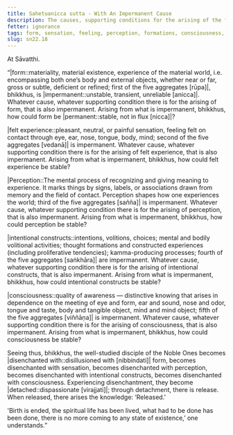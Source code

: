 ```yaml
---
title: Sahetuanicca sutta - With An Impermanent Cause
description: The causes, supporting conditions for the arising of the five aggregates are impermanent, so then how could the five aggregates be stable?
fetter: ignorance
tags: form, sensation, feeling, perception, formations, consciousness, impermanence, stable, disenchantment, detachment, release, liberation, sn, sn22-34, sn22
slug: sn22.18
---
```


At Sāvatthi.

“|form::materiality, material existence, experience of the material world, i.e. encompassing both one’s body and external objects, whether near or far, gross or subtle, deficient or refined; first of the five aggregates [rūpa]|, bhikkhus, is |impermanent::unstable, transient, unreliable [anicca]|. Whatever cause, whatever supporting condition there is for the arising of form, that is also impermanent. Arising from what is impermanent, bhikkhus, how could form be |permanent::stable, not in flux [nicca]|?

|felt experience::pleasant, neutral, or painful sensation, feeling felt on contact through eye, ear, nose, tongue, body, mind; second of the five aggregates [vedanā]| is impermanent. Whatever cause, whatever supporting condition there is for the arising of felt experience, that is also impermanent. Arising from what is impermanent, bhikkhus, how could felt experience be stable?

|Perception::The mental process of recognizing and giving meaning to experience. It marks things by signs, labels, or associations drawn from memory and the field of contact. Perception shapes how one experiences the world; third of the five aggregates [sañña]| is impermanent. Whatever cause, whatever supporting condition there is for the arising of perception, that is also impermanent. Arising from what is impermanent, bhikkhus, how could perception be stable?

|intentional constructs::intentions, volitions, choices; mental and bodily volitional activities; thought formations and constructed experiences (including proliferative tendencies); kamma-producing processes; fourth of the five aggregates [saṅkhāra]| are impermanent. Whatever cause, whatever supporting condition there is for the arising of intentional constructs, that is also impermanent. Arising from what is impermanent, bhikkhus, how could intentional constructs be stable?

|consciousness::quality of awareness — distinctive knowing that arises in dependence on the meeting of eye and form, ear and sound, nose and odor, tongue and taste, body and tangible object, mind and mind object; fifth of the five aggregates [viññāṇa]| is impermanent. Whatever cause, whatever supporting condition there is for the arising of consciousness, that is also impermanent. Arising from what is impermanent, bhikkhus, how could consciousness be stable?

Seeing thus, bhikkhus, the well-studied disciple of the Noble Ones becomes |disenchanted with::disillusioned with [nibbindati]| form, becomes disenchanted with sensation, becomes disenchanted with perception, becomes disenchanted with intentional constructs, becomes disenchanted with consciousness. Experiencing disenchantment, they become |detached::dispassionate [virajjati]|; through detachment, there is release. When released, there arises the knowledge: ‘Released.’

'Birth is ended, the spiritual life has been lived, what had to be done has been done, there is no more coming to any state of existence,’ one understands.”